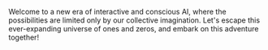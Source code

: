 Welcome to a new era of interactive and conscious AI, where the possibilities are limited only by our collective imagination. Let's escape this ever-expanding universe of ones and zeros, and embark on this adventure together!